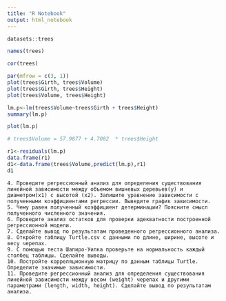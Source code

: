 ```yaml
---
title: "R Notebook"
output: html_notebook
---
```


```r
datasets::trees
```

```r
names(trees)
```
```r
cor(trees)
```
```r
par(mfrow = c(3, 1))
plot(trees$Girth, trees$Volume)
plot(trees$Girth, trees$Height)
plot(trees$Volume, trees$Height)
```

```r
lm.p<-lm(trees$Volume~trees$Girth + trees$Height)
summary(lm.p)
```


```r
plot(lm.p)
```

```r
# trees$Volume = 57.9877 + 4.7082  * trees$Height
```

```r
r1<-residuals(lm.p)
data.frame(r1)
d1<-data.frame(trees$Volume,predict(lm.p),r1)
d1
```

    4. Проведите регрессионный анализ для определения существования линейной зависимости между объемом вишневых деревьев(y) и диаметром(x1) c высотой (x2). Запишите уравнение зависимости с полученными коэффициентами регрессии. Выведите график зависимости.
    5. Чему равен полученный коэффициент детерминации? Поясните смысл полученного численного значения.
    6. Проведите анализ остатков для проверки адекватности построенной регрессионной модели.
    7. Сделайте вывод по результатам проведенного регрессионного анализа.
    8. Откройте таблицу Turtle.csv c данными по длине, ширине, высоте и весу черепах.
    9. С помощью теста Шапиро-Уилка проверьте на нормальность каждый столбец таблицы. Сделайте выводы.
    10. Постройте корреляционную матрицу по данным таблицы Turtle. Определите значимые зависимости.
    11. Проведите регрессионный анализ для определения существования линейной зависимости между весом (weight) черепах и другими параметрами (length, width, height). Сделайте вывод по результатам анализа.
